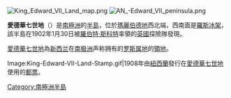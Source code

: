 [[Image:King_Edward_VII_Land_map.png|thumb]]
[[Image:AN_-Edward_VII_peninsula.png|thumb]]

'''愛德華七世地'''（{{lang-en|King Edward VII Land}}）是[[南極洲|南極洲]]的[[半島|半島]]，位於[[瑪麗伯德地|瑪麗伯德地]]西北端，西南面是[[羅斯冰架|羅斯冰架]]，該半島在1902年1月30日被[[羅伯特·斯科特|羅伯特·斯科特]]率領的[[英國|英國]]探險隊發現。

[[愛德華七世地|愛德華七世地]]為[[新西兰|新西兰]]在[[南极洲|南极洲]]声称拥有的[[罗斯属地|罗斯属地]]的[[領地|領地]]。

<gallery>
Image:King-Edward-VII-Land-Stamp.gif|1908年由[[紐西蘭|紐西蘭]]發行在[[愛德華七世地|愛德華七世地]]使用的[[郵票|郵票]]。
</gallery>

{{Antarctica-geo-stub}}
[[Category:南極洲半島|Category:南極洲半島]]